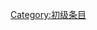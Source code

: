 {{catmore1|[[WikiProject:水浒传|WikiProject:水浒传]]}}
{{Articles by Quality|topic=水浒传|project=水浒传|format=TOC}}
{{empty category}}

[[Category:初级条目|Category:初级条目]]